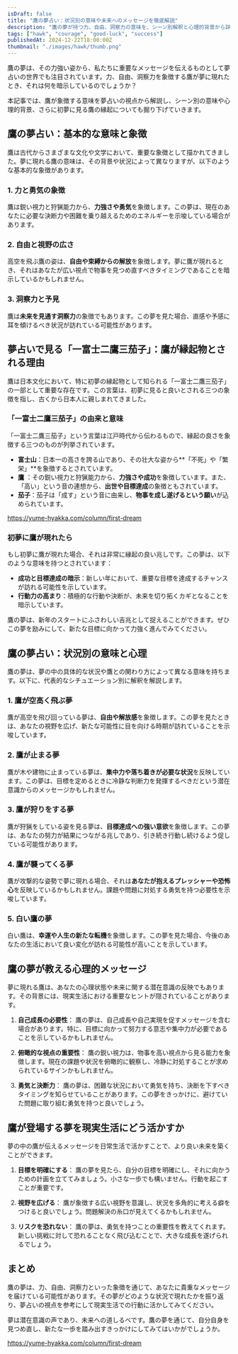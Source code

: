 ```yaml
---
isDraft: false
title: "鷹の夢占い：状況別の意味や未来へのメッセージを徹底解説"
description: "鷹の夢が持つ力、自由、洞察力の意味を、シーン別解釈と心理的背景から詳しく解説。初夢に見ると縁起が良い理由も解説します。"
tags: ["hawk", "courage", "good-luck", "success"]
publishedAt: 2024-12-22T18:00:00Z
thumbnail: "./images/hawk/thumb.png"
---
```


鷹の夢は、その力強い姿から、私たちに重要なメッセージを伝えるものとして夢占いの世界でも注目されています。力、自由、洞察力を象徴する鷹が夢に現れたとき、それは何を暗示しているのでしょうか？

本記事では、鷹が象徴する意味を夢占いの視点から解説し、シーン別の意味や心理的背景、さらに初夢に見る鷹の縁起についても掘り下げていきます。

<TableOfContents />

<AdUnit />

## 鷹の夢占い：基本的な意味と象徴

鷹は古代からさまざまな文化や文学において、重要な象徴として描かれてきました。夢に現れる鷹の意味は、その背景や状況によって異なりますが、以下のような基本的な象徴があります。

### 1. 力と勇気の象徴

鷹は鋭い視力と狩猟能力から、**力強さや勇気**を象徴します。この夢は、現在のあなたに必要な決断力や困難を乗り越えるためのエネルギーを示唆している場合があります。

### 2. 自由と視野の広さ

高空を飛ぶ鷹の姿は、**自由や束縛からの解放**を象徴します。夢に鷹が現れるとき、それはあなたが広い視点で物事を見つめ直すべきタイミングであることを暗示しているかもしれません。

### 3. 洞察力と予見

鷹は**未来を見通す洞察力**の象徴でもあります。この夢を見た場合、直感や予感に耳を傾けるべき状況が訪れている可能性があります。

<AdUnit />

## 夢占いで見る「一富士二鷹三茄子」：鷹が縁起物とされる理由

鷹は日本文化において、特に初夢の縁起物として知られる「一富士二鷹三茄子」の一部として重要な存在です。この言葉は、初夢に見ると良いとされる三つの象徴を指し、古くから日本人に親しまれてきました。

### 「一富士二鷹三茄子」の由来と意味

「一富士二鷹三茄子」という言葉は江戸時代から伝わるもので、縁起の良さを象徴する三つのものが列挙されています。

- <strong>富士山</strong>：日本一の高さを誇る山であり、その壮大な姿から**「不死」や「繁栄」**を象徴するとされています。
- <strong>鷹</strong>
  ：その鋭い視力と狩猟能力から、**力強さや成功**を象徴しています。また、「高い」という音の連想から、**出世や目標達成**の象徴ともされています。
- <strong>茄子</strong>：茄子は「成す」という音に由来し、**物事を成し遂げるという願い**が込められています。

https://yume-hyakka.com/column/first-dream

### 初夢に鷹が現れたら

もし初夢に鷹が現れた場合、それは非常に縁起の良い兆しです。この夢は、以下のような意味を持つとされています：

- <strong>成功と目標達成の暗示</strong>：新しい年において、重要な目標を達成するチャンスが訪れる可能性を示しています。
- <strong>行動力の高まり</strong>：積極的な行動や決断が、未来を切り拓くカギとなることを暗示しています。

鷹の夢は、新年のスタートにふさわしい吉兆として捉えることができます。ぜひこの夢を励みにして、新たな目標に向かって力強く進んでみてください。

<AdUnit />

## 鷹の夢占い：状況別の意味と心理

鷹の夢は、夢の中の具体的な状況や鷹との関わり方によって異なる意味を持ちます。以下に、代表的なシチュエーション別に解釈を解説します。

### 1. 鷹が空高く飛ぶ夢

鷹が高空を飛び回っている夢は、**自由や解放感**を象徴します。この夢を見たときは、あなたの視野を広げ、新たな可能性に目を向ける時期が訪れていることを示唆しています。

### 2. 鷹が止まる夢

鷹が木や建物に止まっている夢は、**集中力や落ち着きが必要な状況**を反映しています。この夢は、目標を定めるときに冷静な判断力を発揮するべきだという潜在意識からのメッセージかもしれません。

### 3. 鷹が狩りをする夢

鷹が狩猟をしている姿を見る夢は、**目標達成への強い意欲**を象徴します。この夢は、あなたの努力が結果につながる兆しであり、引き続き行動し続けるよう促している可能性があります。

### 4. 鷹が襲ってくる夢

鷹が攻撃的な姿勢で夢に現れる場合、それは**あなたが抱えるプレッシャーや恐怖心**を反映しているかもしれません。課題や問題に対処する勇気を持つ必要性を示唆しています。

### 5. 白い鷹の夢

白い鷹は、**幸運や人生の新たな転機**を象徴します。この夢を見た場合、今後のあなたの生活において良い変化が訪れる可能性が高いことを示しています。

<AdUnit />

## 鷹の夢が教える心理的メッセージ

夢に現れる鷹は、あなたの心理状態や未来に関する潜在意識の反映でもあります。その背景には、現実生活における重要なヒントが隠されていることがあります。

1. <strong>自己成長の必要性</strong>：
   鷹の夢は、自己成長や自己実現を促すメッセージを含む場合があります。特に、目標に向かって努力する意志や集中力が必要であることを示しているかもしれません。

2. <strong>俯瞰的な視点の重要性</strong>：
   鷹の鋭い視力は、物事を高い視点から見る能力を象徴します。現在の課題や状況を俯瞰的に観察し、冷静に対処することが求められているサインかもしれません。

3. <strong>勇気と決断力</strong>：
   鷹の夢は、困難な状況において勇気を持ち、決断を下すべきタイミングを知らせていることがあります。この夢をきっかけに、避けていた問題に取り組む勇気を持つと良いでしょう。

<AdUnit />

## 鷹が登場する夢を現実生活にどう活かすか

夢の中の鷹が伝えるメッセージを日常生活で活かすことで、より良い未来を築くことができます。

1. <strong>目標を明確にする</strong>：
   鷹の夢を見たら、自分の目標を明確にし、それに向かうための計画を立ててみましょう。小さな一歩でも構いません。行動を起こすことが重要です。

2. <strong>視野を広げる</strong>：
   鷹が象徴する広い視野を意識し、状況を多角的に考える癖をつけると良いでしょう。問題解決の糸口が見えてくるかもしれません。

3. <strong>リスクを恐れない</strong>：
   鷹の夢は、勇気を持つことの重要性を教えてくれます。新しい挑戦に対して恐れることなく飛び込むことで、大きな成長を遂げられるでしょう。

<AdUnit />

## まとめ

鷹の夢は、力、自由、洞察力といった象徴を通じて、あなたに貴重なメッセージを届けている可能性があります。その夢がどのような状況で現れたかを振り返り、夢占いの視点を参考にして現実生活での行動に活かしてみてください。

夢は潜在意識の声であり、未来への道しるべです。鷹の夢を通じて、自分自身を見つめ直し、新たな一歩を踏み出すきっかけにしてみてはいかがでしょうか。

https://yume-hyakka.com/column/first-dream
